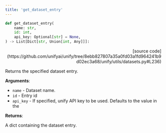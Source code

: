 ```yaml
---
title: 'get_dataset_entry'
---
```


```python
def get_dataset_entry(
    name: str,
    id: int,
    api_key: Optional[str] = None,
) -> List[Dict[str, Union[int, Any]]]:
```

<p align="right">[source code](https://github.com/unifyai/unify/tree/8ebb827807a35a0fd03a1fd964241b9d02ec3a68/unify/utils/datasets.py#L236)</p>

Returns the specified dataset entry.

**Arguments**:

- `name` - Dataset name.
- `id` - Entry id
- `api_key` - If specified, unify API key to be used. Defaults to the value in the



**Returns**:

A dict containing the dataset entry.